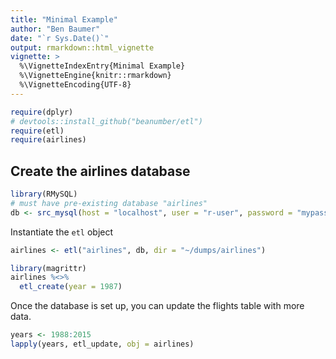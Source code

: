 ```yaml
---
title: "Minimal Example"
author: "Ben Baumer"
date: "`r Sys.Date()`"
output: rmarkdown::html_vignette
vignette: >
  %\VignetteIndexEntry{Minimal Example}
  %\VignetteEngine{knitr::rmarkdown}
  %\VignetteEncoding{UTF-8}
---
```



```r
require(dplyr)
# devtools::install_github("beanumber/etl")
require(etl)
require(airlines)
```

## Create the airlines database

```r
library(RMySQL)
# must have pre-existing database "airlines"
db <- src_mysql(host = "localhost", user = "r-user", password = "mypass", dbname = "airlines")
```

Instantiate the `etl` object

```r
airlines <- etl("airlines", db, dir = "~/dumps/airlines")
```

```r
library(magrittr)
airlines %<>%
  etl_create(year = 1987)
```

Once the database is set up, you can update the flights table with more data.  

```r
years <- 1988:2015
lapply(years, etl_update, obj = airlines)
```